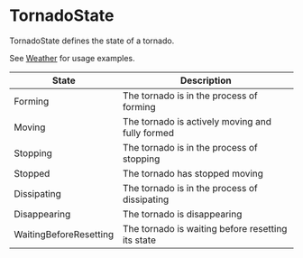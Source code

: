 # TornadoState

TornadoState defines the state of a tornado.

See [Weather](/server-api/weather) for usage examples.

| State | Description |
|-------|-------------|
| Forming | The tornado is in the process of forming |
| Moving | The tornado is actively moving and fully formed |
| Stopping | The tornado is in the process of stopping |
| Stopped | The tornado has stopped moving |
| Dissipating | The tornado is in the process of dissipating |
| Disappearing | The tornado is disappearing |
| WaitingBeforeResetting | The tornado is waiting before resetting its state |

